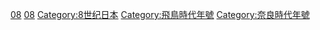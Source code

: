[[Category:各世纪日本年号|08]]
[[Category:8世纪年号|08]]
[[Category:8世纪日本|Category:8世纪日本]]
[[Category:飛鳥時代年號|Category:飛鳥時代年號]]
[[Category:奈良時代年號|Category:奈良時代年號]]